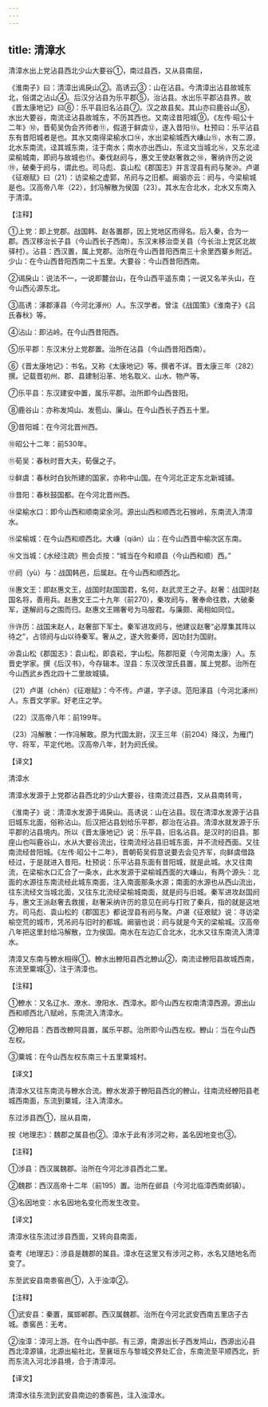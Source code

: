 ```yaml
---
---
---
```

title: 清漳水
---





清漳水出上党沾县西北少山大要谷①，南过县西，又从县南屈，


《淮南子》曰：清漳出谒戾山②。高诱云③：山在沾县。今清漳出沾县故城东北，俗谓之沾山④。后汉分沾县为乐平郡⑤，治沾县。水出乐平郡沾县界。故《晋太康地记》曰⑥：乐平县旧名沾县⑦。汉之故县矣。其山亦曰鹿谷山⑧，水出大要谷，南流迳沾县故城东，不历其西也。又南迳昔阳城⑨。《左传·昭公十二年》⑩，晋荀吴伪会齐师者⑪，假道于鲜虞⑫，遂入昔阳⑬。杜预曰：乐平沾县东有昔阳城者是也。其水又南得梁榆水口⑭，水出梁榆城西大嵰山⑮，水有二源，北水东南流，迳其城东南，注于南水；南水亦出西山，东迳文当城北⑯，又东北迳梁榆城南，即阏与故城也⑰。秦伐赵阏与，惠文王使赵奢救之⑱，奢纳许历之说⑲，破秦于阏与，谓此也。司马彪、袁山松《郡国志》并言涅县有阏与聚⑳。卢谌《征艰赋》曰（21）：访梁榆之虚郭，吊阏与之旧都。阚骃亦云：阏与，今梁榆城是也。汉高帝八年（22），封冯解散为侯国（23）。其水左合北水，北水又东南入于清漳。


【注释】


①上党：即上党郡。战国韩、赵各置郡，因上党地区而得名。后入秦，合为一郡。西汉移治长子县（今山西长子西南）。东汉末移治壶关县（今长治上党区北故驿村）。沾县：西汉置，属上党郡。治所在今山西昔阳西南三十余里西寨乡附近。少山：在今山西昔阳西南二十五里。大要谷：今山西昔阳西南。


②谒戾山：说法不一，一说即麓台山，在今山西平遥东南；一说又名羊头山，在今山西沁源东北。


③高诱：涿郡涿县（今河北涿州）人。东汉学者。曾注《战国策》《淮南子》《吕氏春秋》等。


④沾山：即沾岭。在今山西昔阳西。


⑤乐平郡：东汉末分上党郡置。治所在沾县（今山西昔阳西南）。


⑥《晋太康地记》：书名。又称《太康地记》等。撰者不详。晋太康三年（282）撰。记载晋初州、郡、县建制沿革、地名取义、山水、物产等。


⑦乐平县：东汉建安中置，属乐平郡。治所即今山西昔阳。


⑧鹿谷山：亦称发鸠山、发苞山、廉山。在今山西长子西五十里。


⑨昔阳城：在今河北晋州西。


⑩昭公十二年：前530年。


⑪荀吴：春秋时晋大夫，荀偃之子。


⑫鲜虞：春秋时白狄所建的国家，亦称中山国。在今河北正定东北新城铺。


⑬昔阳：春秋鼓国都。在今河北晋州西。


⑭梁榆水口：即今山西和顺南梁余河。源出山西和顺西北石猴岭，东南流入清漳水。


⑮梁榆城：在今山西和顺西北。大嵰（qiǎn）山：在今山西晋中榆次区东南。


⑯文当城：《水经注疏》熊会贞按：“城当在今和顺县（今山西和顺）西。”


⑰阏（yù）与：战国韩邑，后属赵。在今山西和顺西北。


⑱惠文王：即赵惠文王，战国时赵国国君，名何，赵武灵王之子。赵奢：战国时赵国名将，善用兵。赵惠文王二十九年（前270），秦攻阏与，奢奉命往救，大破秦军，遂解阏与之围而归。赵惠文王赐奢号为马服君。与廉颇、蔺相如同位。


⑲许历：战国末赵人，赵奢部下军士。秦军进攻阏与，他建议赵奢“必厚集其阵以待之”，占领阏与山以待秦军。奢从之，遂大败秦师，因功封为国尉。


⑳袁山松《郡国志》：袁山松，即袁崧，字山松。陈郡阳夏（今河南太康）人。东晋史学家。撰《后汉书》，今存辑本。涅县：东汉改涅氏县置，属上党郡。治所在今山西武乡西北四十二里故城镇。


（21）卢谌（chén）《征艰赋》：今不传。卢谌，字子谅。范阳涿县（今河北涿州）人。东晋文学家。好老庄之学。


（22）汉高帝八年：前199年。


（23）冯解散：一作冯解敢。原为代国太尉，汉王三年（前204）降汉，为雁门守、将军，平定代地。汉高帝八年，封为阏氏侯。


【译文】


清漳水


清漳水发源于上党郡沾县西北的少山大要谷，往南流过县西，又从县南转弯，


《淮南子》说：清漳水发源于谒戾山。高诱说：山在沾县。现在清漳水发源于沾县旧城东北面，俗称沾山。后汉把沾县划给乐平郡，郡治在沾县。清漳水就发源于乐平郡的沾县境内。所以《晋太康地记》说：乐平县，旧名沾县。是汉时的旧县。那座山也叫鹿谷山，水从大要谷流出，往南流经沾县旧城东面，并不流经西面。又往南流经昔阳城。《左传·昭公十二年》，晋朝荀吴假意说要去会见齐军，向鲜虞借路经过，于是就进入昔阳。杜预说：乐平沾县东面有昔阳城，就是此城。水又往南流，在梁榆水口汇合了一条水，此水发源于梁榆城西面的大嵰山，有两个源头：北面的水源往东南流经此城东南面，注入南面那条水源；南面的水源也从西山流出，往东流经文当城北面，又往东北流经梁榆城南面，就是阏与旧城。秦军进攻赵国阏与，惠文王派赵奢去救援，赵奢采纳许历的意见在阏与打败了秦兵，指的就是这地方。司马彪、袁山松的《郡国志》都说涅县有阏与聚。卢谌《征艰赋》说：寻访梁榆空荒的城市，凭吊阏与旧时的都城。阚骃也说：阏与就是今天的梁榆城。汉高帝八年把这里封给冯解散，立为侯国。南水在左边汇合北水，北水又往东南流入清漳水。


清漳又东南与轑水相得①。轑水出轑阳县西北轑山②，南流迳轑阳县故城西南，东流至粟城③，注于清漳也。


【注释】


①轑水：又名辽水、潦水、潦阳水、西漳水。即今山西左权南清漳西源。源出山西和顺西北八赋岭，东南流入清漳水。


②轑阳县：西晋改轑阿县置，属乐平郡。治所即今山西左权。轑山：当在今山西左权。


③粟城：在今山西左权东南三十五里粟城村。


【译文】


清漳水又往东南流与轑水合流。轑水发源于轑阳县西北的轑山，往南流经轑阳县老城西南面，东流到粟城，注入清漳水。


东过涉县西①，屈从县南，


按《地理志》：魏郡之属县也②。漳水于此有涉河之称，盖名因地变也③。


【注释】


①涉县：西汉属魏郡。治所在今河北涉县西北二里。


②魏郡：西汉高帝十二年（前195）置。治所在邺县（今河北临漳西南邺镇）。


③名因地变：水名因地名变化而发生改变。


【译文】


清漳水往东流过涉县西面，又转向县南面，


查考《地理志》：涉县是魏郡的属县。漳水在这里又有涉河之称，水名又随地名而变了。


东至武安县南黍窖邑①，入于浊漳②。


【注释】


①武安县：秦置，属邯郸郡。西汉属魏郡。治所在今河北武安西南五里店子古城。黍窖邑：无考。


②浊漳：漳河上游。在今山西中部。有三源，南源出长子西发鸠山，西源出沁县西北漳源镇，北源出榆社北，至襄垣东与黎城交界处汇合，东南流至平顺西北，折而东流入河北涉县境，合于清漳河。


【译文】


清漳水往东流到武安县南边的黍窖邑，注入浊漳水。